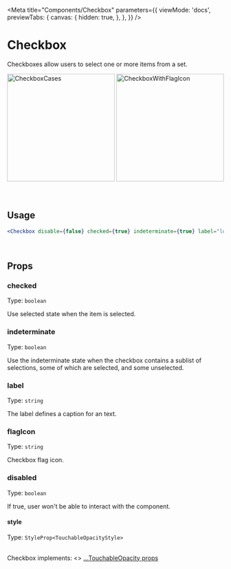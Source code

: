 
<Meta
  title="Components/Checkbox"
  parameters={{
    viewMode: 'docs',
    previewTabs: {
      canvas: {
        hidden: true,
      },
    },
  }}
/>

# Checkbox

Checkboxes allow users to select one or more items from a set.

<div
  style={{
    display: 'flex',
    flexWrap: 'wrap',
    justifyContent: 'center',
  }}>
  <img src={CheckboxCases} width="250" alt="CheckboxCases" />
  <img src={CheckboxWithFlagIcon} width="250" alt="CheckboxWithFlagIcon" />
</div>

<br/>
<br/>

## Usage

```jsx
<Checkbox disable={false} checked={true} indeterminate={true} label="lorem ipsum" flagIcon="TR" />
```

<br />

## Props

### checked

Type: `boolean`

Use selected state when the item is selected.

### indeterminate

Type: `boolean`

Use the indeterminate state when the checkbox contains a sublist of selections, some of which are selected, and some unselected.

### label

Type: `string`

The label defines a caption for an text.

### flagIcon

Type: `string`

Checkbox flag icon.

### disabled

Type: `boolean`

If true, user won't be able to interact with the component.

#### style

Type: `StyleProp<TouchableOpacityStyle>`

<br />
Checkbox implements: <>
  <a href="https://reactnative.dev/docs/touchableopacity#props" title="title">
    ...TouchableOpacity props
  </a>
</>
